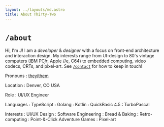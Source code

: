 ```yaml
---
layout: ../layouts/md.astro
title: About Thirty-Two
---
```


# `/about`

Hi, I'm J! I am a _developer_ & _designer_ with a focus on front-end architecture and interaction design. My interests range from UI-design to 80's vintage computers (IBM PC*jr*, Apple //e, C64) to embedded computing, video codecs, CRTs, and pixel-art. See [`/contact`](/contact) for how to keep in touch!

Pronouns
: [they/them](https://en.pronouns.page/are/they/them)

Location
: Denver, CO USA

Role
: UI/UX Engineer

Languages
: TypeScript
: Golang
: Kotlin
: QuickBasic 4.5
: TurboPascal

Interests
: UI/UX Design
: Software Engineering
: Bread &amp; Baking
: Retro-computing
: Point-&amp;-Click Adventure Games
: Pixel-art

